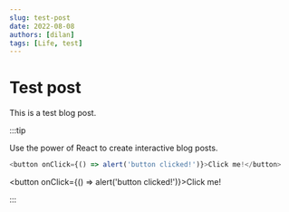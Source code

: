 ```yaml
---
slug: test-post
date: 2022-08-08
authors: [dilan]
tags: [Life, test]
---
```


# Test post

This is a test blog post.

:::tip

Use the power of React to create interactive blog posts.

```js
<button onClick={() => alert('button clicked!')}>Click me!</button>
```

<button onClick={() => alert('button clicked!')}>Click me!</button>

:::
